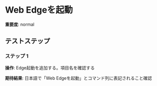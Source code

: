 # Web Edgeを起動

**重要度**: normal

## テストステップ

### ステップ 1

**操作**: Edge起動を追加する。項目名を確認する

**期待結果**:
日本語で「Web Edgeを起動」とコマンド列に表記されること確認

